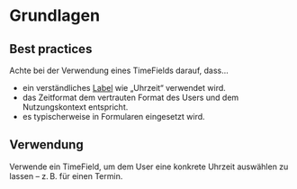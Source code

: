 # Grundlagen

## Best practices

Achte bei der Verwendung eines TimeFields darauf, dass…

- ein verständliches [Label](/03-components/content/label) wie „Uhrzeit“ verwendet wird.
- das Zeitformat dem vertrauten Format des Users und dem Nutzungskontext entspricht.
- es typischerweise in Formularen eingesetzt wird.

## Verwendung

Verwende ein TimeField, um dem User eine konkrete Uhrzeit auswählen zu lassen – z. B. für einen Termin.
